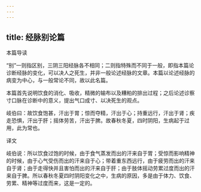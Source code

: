 ```yaml
---
---
---
```

title: 经脉别论篇
---




本篇导读

“别”一则指区别，三阴三阳经脉各不相同；二则指特殊而不同于一般，即指本篇论诊断经脉的变化，可以决人之死生，并非一般论述经脉的文章。本篇以论述经脉的病变为中心，与一般常论不同，故以此名篇。

本篇首先说明饮食的消化、吸收，精微的输布以及糟粕的排出过程；之后论述诊察寸口脉在诊断中的意义，提出气口成寸、以决死生的观点。

岐伯曰：故饮食饱甚，汗出于胃；惊而夺精，汗出于心；持重远行，汗出于肾；疾走恐惧，汗出于肝；摇体劳苦，汗出于脾。故春秋冬夏，四时阴阳，生病起于过用，此为常也。

译文

岐伯说：所以饮食过饱的时候，由于食气蒸发而出的汗来自于胃；受惊而影响精神的时候，由于心气受伤而出的汗来自于心；带着重东西远行，由于疲劳而出的汗来自于肾；由于走得快并且害怕而出的汗来自于肝；由于肢体摇动劳累过度而出的汗来自于脾。所以春秋冬夏四时阴阳变化之中，生病的原因，多是由于体力、饮食、劳累、精神等过度而来，这是一定的。